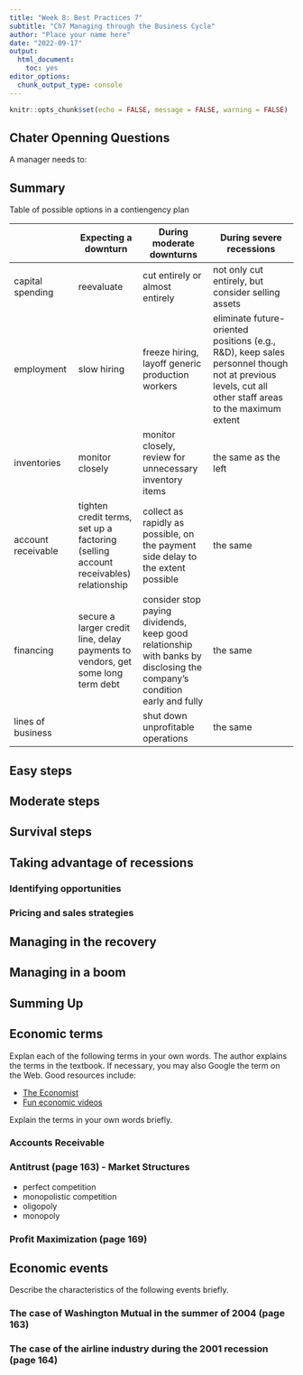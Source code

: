 ```yaml
---
title: "Week 8: Best Practices 7"
subtitle: "Ch7 Managing through the Business Cycle"
author: "Place your name here"
date: "2022-09-17"
output: 
  html_document: 
    toc: yes
editor_options: 
  chunk_output_type: console
---
```


```r
knitr::opts_chunk$set(echo = FALSE, message = FALSE, warning = FALSE)

```

## Chater Openning Questions

A manager needs to:

## Summary

Table of possible options in a contiengency plan

|                    | Expecting a downturn                                                                | During moderate downturns                                                                                               | During severe recessions                                                                                                                             |
|-----------------|-----------------|------------------|----------------------|
| capital spending   | reevaluate                                                                          | cut entirely or almost entirely                                                                                         | not only cut entirely, but consider selling assets                                                                                                   |
| employment         | slow hiring                                                                         | freeze hiring, layoff generic production workers                                                                        | eliminate future-oriented positions (e.g., R&D), keep sales personnel though not at previous levels, cut all other staff areas to the maximum extent |
| inventories        | monitor closely                                                                     | monitor closely, review for unnecessary inventory items                                                                 | the same as the left                                                                                                                                 |
| account receivable | tighten credit terms, set up a factoring (selling account receivables) relationship | collect as rapidly as possible, on the payment side delay to the extent possible                                        | the same                                                                                                                                             |
| financing          | secure a larger credit line, delay payments to vendors, get some long term debt     | consider stop paying dividends, keep good relationship with banks by disclosing the company's condition early and fully | the same                                                                                                                                             |
| lines of business  |                                                                                     | shut down unprofitable operations                                                                                       | the same                                                                                                                                             |


## Easy steps


## Moderate steps


## Survival steps


## Taking advantage of recessions


### Identifying opportunities


### Pricing and sales strategies


## Managing in the recovery


## Managing in a boom


## Summing Up


## Economic terms

Explan each of the following terms in your own words. The author explains the terms in the textbook. If necessary, you may also Google the term on the Web. Good resources include:

-   [The Economist](https://www.economist.com/economics-a-to-z?utm_medium=cpc.adword.pd&utm_source=google&utm_campaign=a.22brand_pmax&utm_content=conversion.direct-response.anonymous&gclid=Cj0KCQjwjvaYBhDlARIsAO8PkE2IxWRvG7BsEouDDKf1eZNsf2pkf-LVH0DpiNau-Yoa97rLRqujj_YaAvDCEALw_wcB&gclsrc=aw.ds)
-   [Fun economic videos](https://www.youtube.com/user/mjmfoodie)

Explain the terms in your own words briefly.

### Accounts Receivable


### Antitrust (page 163) - Market Structures

* perfect competition
* monopolistic competition
* oligopoly
* monopoly


### Profit Maximization (page 169)


## Economic events

Describe the characteristics of the following events briefly.

### The case of Washington Mutual in the summer of 2004 (page 163)

### The case of the airline industry during the 2001 recession (page 164)
